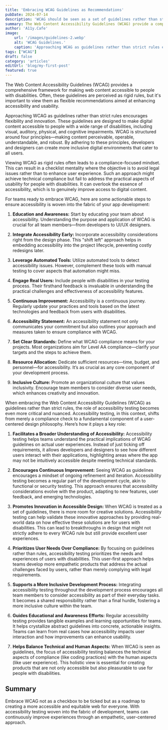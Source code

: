 ```yaml
---
title: 'Embracing WCAG Guidelines as Recommendations'
pubDate: 2024-07-14
description: 'WCAG should be seen as a set of guidelines rather than strict rules.'
summary: The Web Content Accessibility Guidelines (WCAG) provide a comprehensive framework for making web content accessible to people with disabilities. Often, these guidelines are perceived as rigid rules, but it's important to view them as flexible recommendations aimed at enhancing accessibility and usability.
author: 'A11y.Cafe'
image:
    url: '/images/guidelines-2.webp'
    alt: 'WCAG Guidelines.'
    caption: 'Approaching WCAG as guidelines rather than strict rules encourages flexibility and innovation.'
tags: ["WCAG"]
draft: false
category: 'articles'
editUrl: 'blog/my-first-post'
featured: true
---
```


 

The Web Content Accessibility Guidelines (WCAG) provides a comprehensive framework for making web content accessible to people with disabilities. Often, these guidelines are perceived as rigid rules, but it's important to view them as flexible recommendations aimed at enhancing accessibility and usability.

Approaching WCAG as guidelines rather than strict rules encourages flexibility and innovation. These guidelines are designed to make digital content accessible to people with a wide range of disabilities, including visual, auditory, physical, and cognitive impairments. WCAG is structured around four principles—making content perceivable, operable, understandable, and robust. By adhering to these principles, developers and designers can create more inclusive digital environments that cater to all users.

Viewing WCAG as rigid rules often leads to a compliance-focused mindset. This can result in a checklist mentality where the objective is to avoid legal issues rather than to enhance user experience. Such an approach might achieve technical compliance but fail to address the practical aspects of usability for people with disabilities. It can overlook the essence of accessibility, which is to genuinely improve access to digital content.


For teams ready to embrace WCAG, here are some actionable steps to ensure accessibility is woven into the fabric of your app development:

1. **Education and Awareness:**
   Start by educating your team about accessibility. Understanding the purpose and application of WCAG is crucial for all team members—from developers to UI/UX designers.

2. **Integrate Accessibility Early:**
   Incorporate accessibility considerations right from the design phase. This "shift left" approach helps in embedding accessibility into the project lifecycle, preventing costly redesigns later.

3. **Leverage Automated Tools:**
   Utilize automated tools to detect accessibility issues. However, complement these tools with manual testing to cover aspects that automation might miss.

4. **Engage Real Users:**
   Include people with disabilities in your testing process. Their firsthand feedback is invaluable in understanding the practical challenges and effectiveness of accessibility features.

5. **Continuous Improvement:**
   Accessibility is a continuous journey. Regularly update your practices and tools based on the latest technologies and feedback from users with disabilities.

6. **Accessibility Statement:**
   An accessibility statement not only communicates your commitment but also outlines your approach and measures taken to ensure compliance with WCAG.

7. **Set Clear Standards:**
   Define what WCAG compliance means for your projects. Most organizations aim for Level AA compliance—clarify your targets and the steps to achieve them.

8. **Resource Allocation:**
   Dedicate sufficient resources—time, budget, and personnel—for accessibility. It’s as crucial as any core component of your development process.

9. **Inclusive Culture:**
   Promote an organizational culture that values inclusivity. Encourage team members to consider diverse user needs, which enhances creativity and innovation.


When embracing the Web Content Accessibility Guidelines (WCAG) as guidelines rather than strict rules, the role of accessibility testing becomes even more critical and nuanced. Accessibility testing, in this context, shifts from merely a compliance check to a fundamental component of a user-centered design philosophy. Here’s how it plays a key role:

1. **Facilitates a Broader Understanding of Accessibility:**
   Accessibility testing helps teams understand the practical implications of WCAG guidelines on actual user experiences. Instead of just ticking off requirements, it allows developers and designers to see how different users interact with their applications, highlighting areas where the app may not be intuitively accessible despite meeting technical standards.

2. **Encourages Continuous Improvement:**
   Seeing WCAG as guidelines encourages a mindset of ongoing refinement and iteration. Accessibility testing becomes a regular part of the development cycle, akin to functional or security testing. This approach ensures that accessibility considerations evolve with the product, adapting to new features, user feedback, and emerging technologies.

3. **Promotes Innovation in Accessible Design:**
   When WCAG is treated as a set of guidelines, there is more room for creative solutions. Accessibility testing can help validate these innovative approaches by providing real-world data on how effective these solutions are for users with disabilities. This can lead to breakthroughs in design that might not strictly adhere to every WCAG rule but still provide excellent user experiences.

4. **Prioritizes User Needs Over Compliance:**
   By focusing on guidelines rather than rules, accessibility testing prioritizes the needs and experiences of users with disabilities. This user-first approach helps teams develop more empathetic products that address the actual challenges faced by users, rather than merely complying with legal requirements.

5. **Supports a More Inclusive Development Process:**
   Integrating accessibility testing throughout the development process encourages all team members to consider accessibility as part of their everyday tasks. It becomes a shared responsibility rather than a final hurdle, fostering a more inclusive culture within the team.

6. **Guides Educational and Awareness Efforts:**
   Regular accessibility testing provides tangible examples and learning opportunities for teams. It helps crystallize abstract guidelines into concrete, actionable insights. Teams can learn from real cases how accessibility impacts user interaction and how improvements can enhance usability.

7. **Helps Balance Technical and Human Aspects:**
   When WCAG is seen as guidelines, the focus of accessibility testing balances the technical aspects of compliance (like coding practices) with the human aspects (like user experience). This holistic view is essential for creating products that are not only accessible but also pleasurable to use for people with disabilities.

## Summary

Embrace WCAG not as a checkbox to be ticked but as a roadmap to creating a more accessible and equitable web for everyone. With accessibility testing woven into the fabric of development, teams can continuously improve experiences through an empathetic, user-centered approach.